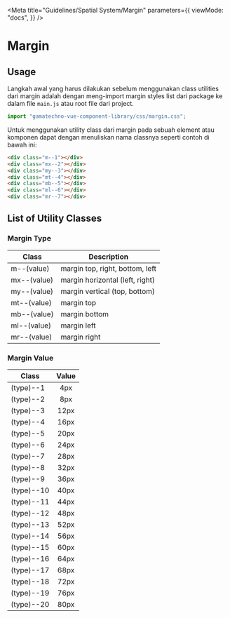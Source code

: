 
<Meta
  title="Guidelines/Spatial System/Margin"
  parameters={{
    viewMode: "docs",
  }}
/>

<style>{`
  .sample-box {
    width: 120px;
    height: 120px;
    background-color: #FFD5D2;
  }
`}</style>

# Margin

## Usage

Langkah awal yang harus dilakukan sebelum menggunakan class utilities dari margin adalah dengan meng-import margin styles list dari package ke dalam file `main.js` atau root file dari project.

```js
import "gamatechno-vue-component-library/css/margin.css";
```

Untuk menggunakan utility class dari margin pada sebuah element atau komponen dapat dengan menuliskan nama classnya seperti contoh di bawah ini:

```html
<div class="m--1"></div>
<div class="mx--2"></div>
<div class="my--3"></div>
<div class="mt--4"></div>
<div class="mb--5"></div>
<div class="ml--6"></div>
<div class="mr--7"></div>
```

## List of Utility Classes

### Margin Type

| Class       | Description                     |
| ----------- | ------------------------------- |
| m--(value)  | margin top, right, bottom, left |
| mx--(value) | margin horizontal (left, right) |
| my--(value) | margin vertical (top, bottom)   |
| mt--(value) | margin top                      |
| mb--(value) | margin bottom                   |
| ml--(value) | margin left                     |
| mr--(value) | margin right                    |

### Margin Value

| Class      | Value |
| ---------- | :---: |
| (type)--1  |  4px  |
| (type)--2  |  8px  |
| (type)--3  | 12px  |
| (type)--4  | 16px  |
| (type)--5  | 20px  |
| (type)--6  | 24px  |
| (type)--7  | 28px  |
| (type)--8  | 32px  |
| (type)--9  | 36px  |
| (type)--10 | 40px  |
| (type)--11 | 44px  |
| (type)--12 | 48px  |
| (type)--13 | 52px  |
| (type)--14 | 56px  |
| (type)--15 | 60px  |
| (type)--16 | 64px  |
| (type)--17 | 68px  |
| (type)--18 | 72px  |
| (type)--19 | 76px  |
| (type)--20 | 80px  |
